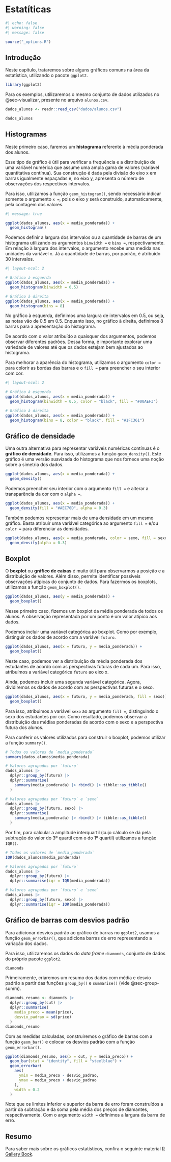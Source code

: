 # Estatíticas {#sec-graficos-estatisticos}

```r
#| echo: false
#| warning: false
#| message: false

source("_options.R")
```

## Introdução

Neste capítulo, trataremos sobre alguns gráficos comuns na área da estatística, utilizando o pacote `ggplot2`.

```r
library(ggplot2)
```

Para os exemplos, utilizaremos o mesmo conjunto de dados utilizados no @sec-visualizar, presente no arquivo `alunos.csv`.

```r
dados_alunos <- readr::read_csv("dados/alunos.csv")

dados_alunos
```

## Histogramas

Neste primeiro caso, faremos um **histograma** referente à média ponderada dos alunos.

Esse tipo de gráfico é útil para verificar a frequência e a distribuição de uma variável numérica que assume uma ampla gama de valores (variável quantitativa contínua). Sua construção é dada pela divisão do eixo x em barras igualmente espaçadas e, no eixo y, apresenta o número de observações dos respectivos intervalos.

Para isso, utilizamos a função `geom_histogram()`, sendo necessário indicar somente o argumento `x =`, pois o eixo y será construído, automaticamente, pela contagem dos valores.

```r
#| message: true

ggplot(dados_alunos, aes(x = media_ponderada)) +
  geom_histogram()
```

Podemos definir a largura dos intervalos ou a quantidade de barras de um histograma utilizando os argumentos `binwidth =` e `bins =`, respectivamente. Em relação à largura dos intervalos, o argumento recebe uma medida nas unidades da variável `x`. Já a quantidade de barras, por padrão, é atribuído 30 intervalos.

```r
#| layout-ncol: 2

# Gráfico à esquerda
ggplot(dados_alunos, aes(x = media_ponderada)) +
  geom_histogram(binwidth = 0.5)

# Gráfico à direita
ggplot(dados_alunos, aes(x = media_ponderada)) +
  geom_histogram(bins = 8)
```

No gráfico à esquerda, definimos uma largura de intervalos em 0.5, ou seja, as notas vão de 0.5 em 0.5. Enquanto isso, no gráfico à direita, definimos 8 barras para a apresentação do histograma.

De acordo com o valor atribuído a quaisquer dos argumentos, podemos observar diferentes padrões. Dessa forma, é importante explorar uma variedade de valores até que os dados estejam bem ajustados ao histograma.

Para melhorar a aparência do histograma, utilizamos o argumento `color =` para colorir as bordas das barras e o `fill =` para preencher o seu interior com cor.

```r
#| layout-ncol: 2

# Gráfico à esquerda
ggplot(dados_alunos, aes(x = media_ponderada)) +
  geom_histogram(binwidth = 0.5, color = "black", fill = "#00AEF3")

# Gráfico à direita
ggplot(dados_alunos, aes(x = media_ponderada)) +
  geom_histogram(bins = 8, color = "black", fill = "#1FC361")
```

## Gráfico de densidade

Uma outra alternativa para representar variáveis numéricas contínuas é o **gráfico de densidade**. Para isso, utilizamos a função `geom_density()`. Este gráfico é uma versão suavizada do histograma que nos fornece uma noção sobre a simetria dos dados.

```r
ggplot(dados_alunos, aes(x = media_ponderada)) +
  geom_density()
```

Podemos preencher seu interior com o argumento `fill =` e alterar a transparência da cor com o `alpha =`.

```r
ggplot(dados_alunos, aes(x = media_ponderada)) +
  geom_density(fill = "#AEC70D", alpha = 0.3)
```

Também podemos representar mais de uma densidade em um mesmo gráfico. Basta atribuir uma variável categórica ao argumento `fill =` e/ou `color =` para diferenciar as densidades.

```r
ggplot(dados_alunos, aes(x = media_ponderada, color = sexo, fill = sexo)) +
  geom_density(alpha = 0.3)
```

## Boxplot

O **boxplot** ou **gráfico de caixas** é muito útil para observarmos a posição e a distribuição de valores. Além disso, permite identificar possíveis observações atípicas do conjunto de dados. Para fazermos os boxplots, utilizamos a função `geom_boxplot()`.

```r
ggplot(dados_alunos, aes(y = media_ponderada)) +
  geom_boxplot()
```

Nesse primeiro caso, fizemos um boxplot da média ponderada de todos os alunos. A observação representada por um ponto é um valor atípico aos dados.

Podemos incluir uma variável categórica ao boxplot. Como por exemplo, distinguir os dados de acordo com a variável `futuro`.

```r
ggplot(dados_alunos, aes(x = futuro, y = media_ponderada)) +
  geom_boxplot()
```

Neste caso, podemos ver a distribuição da média ponderada dos estudantes de acordo com as perspectivas futuras de cada um. Para isso, atribuímos a variável categórica `futuro` ao eixo x.

Ainda, podemos incluir uma segunda variável categórica. Agora, dividiremos os dados de acordo com as perspectivas futuras e o sexo.

```r
ggplot(dados_alunos, aes(x = futuro, y = media_ponderada, fill = sexo)) +
  geom_boxplot()
```

Para isso, atribuimos a variável `sexo` ao argumento `fill =`, distinguindo o sexo dos estudantes por cor. Como resultado, podemos observar a distribuição das médias ponderadas de acordo com o sexo e a perspectiva futura dos alunos.

Para conferir os valores utilizados para construir o boxplot, podemos utilizar a função `summary()`.

```r
# Todos os valores de `media_ponderada`
summary(dados_alunos$media_ponderada)

# Valores agrupados por `futuro`
dados_alunos |> 
  dplyr::group_by(futuro) |> 
  dplyr::summarise(
    summary(media_ponderada) |> rbind() |> tibble::as_tibble()
  )

# Valores agrupados por `futuro` e `sexo`
dados_alunos |> 
  dplyr::group_by(futuro, sexo) |> 
  dplyr::summarise(
    summary(media_ponderada) |> rbind() |> tibble::as_tibble()
  )
```

Por fim, para calcular a amplitude interquartil (cujo cálculo se dá pela subtração do valor do 3º quartil com o do 1º quartil) utilizamos a função `IQR()`.

```r
# Todos os valores de `media_ponderada`
IQR(dados_alunos$media_ponderada)

# Valores agrupados por `futuro`
dados_alunos |> 
  dplyr::group_by(futuro) |> 
  dplyr::summarise(iqr = IQR(media_ponderada))

# Valores agrupados por `futuro` e `sexo`
dados_alunos |> 
  dplyr::group_by(futuro, sexo) |> 
  dplyr::summarise(iqr = IQR(media_ponderada))
```

## Gráfico de barras com desvios padrão

Para adicionar desvios padrão ao gráfico de barras no `ggplot2`, usamos a função `geom_errorbar()`, que adiciona barras de erro representando a variação dos dados.

Para isso, utilizaremos os dados do *data frame* `diamonds`, conjunto de dados do próprio pacote `ggplot2`. 

```r
diamonds
```

Primeiramente, criaremos um resumo dos dados com média e desvio padrão a partir das funções `group_by()` e `summarise()` (vide @sec-group-summ).

```r
diamonds_resumo <- diamonds |> 
  dplyr::group_by(cut) |> 
  dplyr::summarise(
    media_preco = mean(price),
    desvio_padrao = sd(price)
  )
diamonds_resumo
```

Com as medidas calculadas, construiremos o gráfico de barras com a função `geom_bar()` e colocar os desvios padrão com a função `geom_errorbar()`.

```r
ggplot(diamonds_resumo, aes(x = cut, y = media_preco)) +
  geom_bar(stat = "identity", fill = "steelblue") +
  geom_errorbar(
    aes(
      ymin = media_preco - desvio_padrao,
      ymax = media_preco + desvio_padrao
    ), 
    width = 0.2
  )
```

Note que os limites inferior e superior da barra de erro foram construídos a partir da subtração e da soma pela média dos preços de diamantes, respectivamente. Com o argumento `width =` definimos a largura da barra de erro.

## Resumo

Para saber mais sobre os gráficos estatísticos, confira o seguinte material [R Gallery Book](https://bookdown.org/content/b298e479-b1ab-49fa-b83d-a57c2b034d49/).
